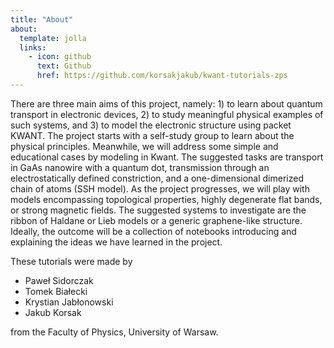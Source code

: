 ```yaml
---
title: "About"
about:
  template: jolla
  links:
    - icon: github
      text: Github
      href: https://github.com/korsakjakub/kwant-tutorials-zps
---
```


There are three main aims of this project, namely: 1) to learn about quantum transport in electronic devices, 2) to study meaningful physical examples of such systems, and 3) to model the electronic structure using packet KWANT. The project starts with a self-study group to learn about the physical principles. Meanwhile, we will address some simple and educational cases by modeling in Kwant. The suggested tasks are transport in GaAs nanowire with a quantum dot, transmission through an electrostatically defined constriction, and a one-dimensional dimerized chain of atoms (SSH model). As the project progresses, we will play with models encompassing topological properties, highly degenerate flat bands, or strong magnetic fields. The suggested systems to investigate are the ribbon of Haldane or Lieb models or a generic graphene-like structure. Ideally, the outcome will be a collection of notebooks introducing and explaining the ideas we have learned in the project.

These tutorials were made by

- Paweł Sidorczak
- Tomek Białecki
- Krystian Jabłonowski
- Jakub Korsak

from the Faculty of Physics, University of Warsaw.
